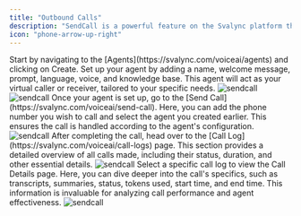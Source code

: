 ```yaml
---
title: "Outbound Calls"
description: "SendCall is a powerful feature on the Svalync platform that allows you to manage outbound  seamlessly. This guide will walk you through the step-by-step process of setting up agents, sending calls, reviewing call logs."
icon: "phone-arrow-up-right"
---
```


<Steps>
  <Step title="Create a Agent">
    Start by navigating to the [Agents](https://svalync.com/voiceai/agents) and clicking on Create. Set up your agent by adding a name, welcome message, prompt, language, voice, and knowledge base. This agent will act as your virtual caller or receiver, tailored to your specific needs.
    <Frame>
      <img className="" src="/images/voiceai/sendcall/1.png" alt="sendcall" />
    </Frame>
    <Frame>
      <img className="" src="/images/voiceai/sendcall/2.png" alt="sendcall" />
    </Frame>
  </Step>
  <Step title="Send a Call">
   Once your agent is set up, go to the [Send Call](https://svalync.com/voiceai/send-call). Here, you can add the phone number you wish to call and select the agent you created earlier. This ensures the call is handled according to the agent's configuration.
    <Frame>
      <img className="" src="/images/voiceai/sendcall/3.png" alt="sendcall" />
    </Frame>
  </Step>
  <Step title="Review Call Logs">
    After completing the call, head over to the [Call Log](https://svalync.com/voiceai/call-logs) page. This section provides a detailed overview of all calls made, including their status, duration, and other essential details.
    <Frame>
      <img className="" src="/images/voiceai/sendcall/4.png" alt="sendcall" />
    </Frame>
    </Step>
  <Step title="Access Call Details">
    Select a specific call log to view the Call Details page. Here, you can dive deeper into the call's specifics, such as transcripts, summaries, status, tokens used, start time, and end time. This information is invaluable for analyzing call performance and agent effectiveness.
    <Frame>
      <img className="" src="/images/voiceai/sendcall/5.png" alt="sendcall" />
    </Frame>
    </Step>

</Steps>
